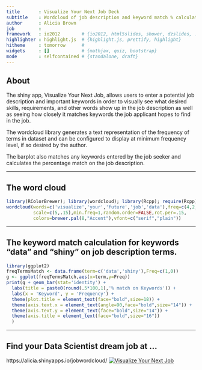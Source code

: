 ```yaml
---
title       : Visualize Your Next Job Deck
subtitle    : Wordcloud of job description and keyword match % calculation
author      : Alicia Brown
job         : 
framework   : io2012        # {io2012, html5slides, shower, dzslides, ...}
highlighter : highlight.js  # {highlight.js, prettify, highlight}
hitheme     : tomorrow      # 
widgets     : []            # {mathjax, quiz, bootstrap}
mode        : selfcontained # {standalone, draft}
---
```


## About

The shiny app, Visualize Your Next Job, allows users to enter a potential job description and important keywords in order to visually see what desired skills, requirements, and other words show up in the job description as well as seeing how closely it matches keywords the job applicant hopes to find in the job.

The wordcloud library generates a text representation of the frequency of terms in  dataset and can be configured to display at minimum frequency level, if so desired by the author.

The barplot also matches any keywords entered by the job seeker and calculates the percentage match on the job description.

---

## The word cloud

```r
library(RColorBrewer); library(wordcloud); library(Rcpp); require(Rcpp) 
wordcloud(words=c('visualize','your','future','job','data'),freq=c(4,2,3,4,5),
          scale=c(5,.15),min.freq=1,random.order=FALSE,rot.per=.15,
          colors=brewer.pal(8,"Accent"),vfont=c("serif","plain"))
```

---

## The keyword match calculation for keywords "data" and "shiny" on job description terms.
```r
library(ggplot2)
freqTermsMatch <- data.frame(term=c('data','shiny'),Freq=c(1,0))
g <- ggplot(freqTermsMatch,aes(x=term,y=Freq)) 
print(g + geom_bar(stat='identity') +
  labs(title = paste0(round(.5*100,1),'% match on Keywords')) + 
  labs(x = 'Keyword', y = 'Frequency') +
  theme(plot.title = element_text(face="bold",size=18)) +     
  theme(axis.text.x = element_text(angle=90,face="bold",size="14")) +
  theme(axis.text.y = element_text(face="bold",size="14")) + 
  theme(axis.title = element_text(face="bold",size="16"))
  )
```

---

## Find your Data Scientist dream job at ...
https://alicia.shinyapps.io/jobwordcloud/
[![Visualize Your Next Job](https://github.com/aliciatb/testDeck/blob/gh-pages/assets/img/screenshot.tiff)](https://alicia.shinyapps.io/jobwordcloud/)